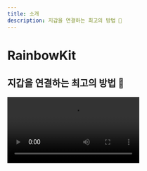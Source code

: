 ```yaml
---
title: 소개
description: 지갑을 연결하는 최고의 방법 🌈
---
```


<Announcement
  heading="RainbowKit has migrated to WalletConnect v2"
  subheading="Upgrade your dApp before June 28th to become v2 ready"
  actionTitle="Read the Guide"
  actionUrl="/guides/walletconnect-v2"
/>

# RainbowKit

## 지갑을 연결하는 최고의 방법 🌈

<Video src="https://rainbowme-res.cloudinary.com/video/upload/v1657717102/rainbowkit/site-assets/rainbowkit-video-final-3_dehldu.mp4" />

RainbowKit은 지갑 연결을 당신의 dapp에 쉽게 추가할 수 있게 하는 [React](https://reactjs.org/) 라이브러리입니다. 직관적이고 반응성이 좋고 맞춤 설정이 가능합니다.

### 특징

#### 지갑 관리

당신의 dapp를 위한 풀 패키지 지갑 관리. 지갑의 연결과 연결 해제를 처리하는 것 외에도, RainbowKit은 다양한 지갑을 지원하고, 연결 체인을 교환하고, 주소를 ENS로 해석하고, 잔액을 표시하고 더 많은 작업을 수행합니다!

#### 맞춤 설정 가능

RainbowKit UI를 귀하의 브랜드에 맞게 조정할 수 있습니다. 미리 정의된 몇 가지 강조 색상과 테두리 반경 구성에서 선택할 수 있습니다. 더 복잡한 사용 사례의 경우, 완전히 사용자 정의된 테마를 제공하거나, 자신만의 버튼을 렌더링하거나, 특정 기능을 생략할 수 있습니다. 다크 모드가 포함되어 있습니다.

#### 산업 표준

대부분의 제품과의 더 나은 상호 운용성을 위해, [viem](https://viem.sh)과 [wagmi](https://wagmi.sh/)인 가장 널리 사용되는 라이브러리를 사용하고 있습니다.

### 커뮤니티

우리는 커뮤니티가 RainbowKit을 채택하고, 문제를 제기하고, 피드백을 제공하는 것을 기대하고 있습니다. 기능 요청이든, 버그 보고든, 또는 프로젝트를 제공하든, 적극 참여해 주십시오!

-   [issue]을 제기하십시오 (https://github.com/rainbow-me/rainbowkit/issues)
-   [Twitter]에서 팔로우하세요 (https://twitter.com/rainbowdotme)
-   당신의 [feedback]를 공유하세요 (https://github.com/rainbow-me/rainbowkit/discussions/new?category=feedback)
-   [Codesandbox]에서 이를 시도해보세요 (https://codesandbox.io/p/sandbox/github/rainbow-me/rainbowkit/tree/main/examples/with-next)
